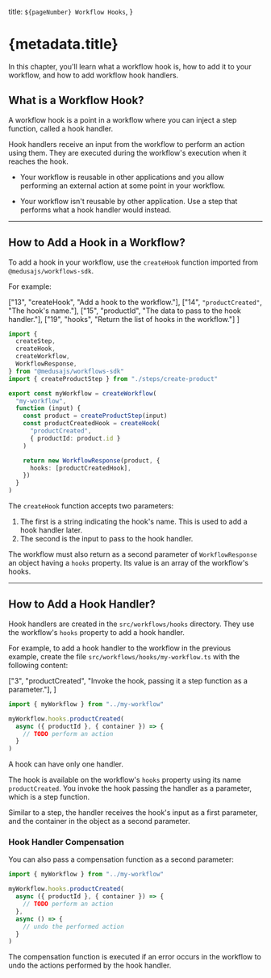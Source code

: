   title: `${pageNumber} Workflow Hooks`,
}

# {metadata.title}

In this chapter, you'll learn what a workflow hook is, how to add it to your workflow, and how to add workflow hook handlers.

## What is a Workflow Hook?

A workflow hook is a point in a workflow where you can inject a step function, called a hook handler.

Hook handlers receive an input from the workflow to perform an action using them. They are executed during the workflow's execution when it reaches the hook.

<Note title="Use workflow hooks when" type="success">

- Your workflow is reusable in other applications and you allow performing an external action at some point in your workflow.

</Note>

<Note title="Don't use workflow hooks if" type="error">

- Your workflow isn't reusable by other application. Use a step that performs what a hook handler would instead.

</Note>

---

## How to Add a Hook in a Workflow?

To add a hook in your workflow, use the `createHook` function imported from `@medusajs/workflows-sdk`.

For example:

  ["13", "createHook", "Add a hook to the workflow."],
  ["14", `"productCreated"`, "The hook's name."],
  ["15", "productId", "The data to pass to the hook handler."],
  ["19", "hooks", "Return the list of hooks in the workflow."]
]

```ts title="src/workflows/my-workflow/index.ts" highlights={hookHighlights}
import {
  createStep,
  createHook,
  createWorkflow,
  WorkflowResponse,
} from "@medusajs/workflows-sdk"
import { createProductStep } from "./steps/create-product"

export const myWorkflow = createWorkflow(
  "my-workflow", 
  function (input) {
    const product = createProductStep(input)
    const productCreatedHook = createHook(
      "productCreated", 
      { productId: product.id }
    )

    return new WorkflowResponse(product, {
      hooks: [productCreatedHook],
    })
  }
)
```

The `createHook` function accepts two parameters:

1. The first is a string indicating the hook's name. This is used to add a hook handler later.
2. The second is the input to pass to the hook handler.

The workflow must also return as a second parameter of `WorkflowResponse` an object having a `hooks` property. Its value is an array of the workflow's hooks.

---

## How to Add a Hook Handler?

Hook handlers are created in the `src/workflows/hooks` directory. They use the workflow's `hooks` property to add a hook handler.

For example, to add a hook handler to the workflow in the previous example, create the file `src/workflows/hooks/my-workflow.ts` with the following content:

  ["3", "productCreated", "Invoke the hook, passing it a step function as a parameter."],
]

```ts title="src/workflows/hooks/my-workflow.ts" highlights={handlerHighlights}
import { myWorkflow } from "../my-workflow"

myWorkflow.hooks.productCreated(
  async ({ productId }, { container }) => {
    // TODO perform an action
  }
)
```

<Note>

A hook can have only one handler.

</Note>

The hook is available on the workflow's `hooks` property using its name `productCreated`. You invoke the hook passing the handler as a parameter, which is a step function.

Similar to a step, the handler receives the hook's input as a first parameter, and the container in the object as a second parameter.

### Hook Handler Compensation

You can also pass a compensation function as a second parameter:

```ts
import { myWorkflow } from "../my-workflow"

myWorkflow.hooks.productCreated(
  async ({ productId }, { container }) => {
    // TODO perform an action
  },
  async () => {
    // undo the performed action
  }
)
```

The compensation function is executed if an error occurs in the workflow to undo the actions performed by the hook handler.